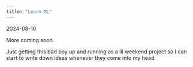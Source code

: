 ```yaml
---
title: "Learn ML"
---
```


2024-08-10

More coming soon. 

Just getting this bad boy up and running as a lil weekend project so I can start to write down ideas whenever they come into my head.


